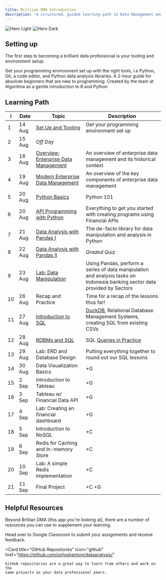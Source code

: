 ```yaml
---
title: Brillian DMA Introduction
description: 'A structured, guided learning path to Data Management and Analytics'
---
```


<img
  className="block dark:hidden"
  src="/images/hero-light.svg"
  alt="Hero Light"
/>
<img
  className="hidden dark:block"
  src="/images/hero-dark.svg"
  alt="Hero Dark"
/>

## Setting up

The first step to becoming a brilliant data professional is your tooling and environment setup.

<CardGroup cols={2}>
  <Card
    title="Programming Environment"
    icon="code"
    href="/quickstart"
  >
    Get your programming environment set up with the right tools, i.e 
    Python, Git, a code editor, and Python data analysis libraries.
  </Card>
    <Card
    title="R and Python Programming Starter"
    icon="book"
    href="https://github.com/teamalgoritma/starter-kit/"
  >
    A 2-hour guide for absolute beginners that are new to programming. Created 
    by the team at Algoritma as a gentle introduction to R and Python
  </Card>
</CardGroup>


## Learning Path
| i | Date | Topic | Description |
| ---- | ---- | ---- | ----------- |
| 1 | 14 Aug | [Set Up and Tooling](/quickstart) | Get your programming environment set up |
| 2 | 15 Aug |  _Off Day_ |
| 3 | 16 Aug | [Overview: Enterprise Data Management](/enterprise-data-management/historical) | An overview of enterprise data management and its historical context |
| 4 | 19 Aug | [Modern Enterprise Data Management](/enterprise-data-management/edm) | An overview of the key components of enterprise data management |
| 5 | 20 Aug | [Python Basics]() | Python 101 |
| 6 | 20 Aug | [API Programming with Python](/financial-data-analytics/api_programming_python) | Everything to get you started with creating programs using Financial APIs |
| 7 | 21 Aug | [Data Analysis with Pandas I](/financial-data-analytics/pandas) | The de-facto library for data manipulation and analysis in Python |
| 8 | 22 Aug | [Data Analysis with Pandas II](/financial-data-analytics/pandas) | _Graded Quiz_ |
| 9 | 23 Aug | [Lab: Data Manipulation](/financial-data-analytics/pandas) | Using Pandas, perform a series of data manipulation and analysis tasks on Indonesia banking sector data provided by Sectors |
| 10 | 26 Aug | Recap and Practice | Time for a recap of the lessons thus far! |
| 11 | 27 Aug | [Introduction to SQL](https://github.com/onlyphantom/dataanalysis/blob/master/4_SQL_Query.ipynb) | [DuckDB](https://shell.duckdb.org/), Relational Database Management Systems, creating SQL from existing CSVs |
| 12 | 28 Aug | [RDBMs and SQL](https://github.com/onlyphantom/python4bankers/blob/main/sql/exercises.md) | SQL [Queries in Practice](https://github.com/onlyphantom/python4bankers/blob/main/sql/exercises.md) |
| 13 | 29 Aug | Lab: ERD and Database Design | Putting everything together to round out our SQL lessons |
| 14 | 30 Aug | Data Visualization Basics | +G  |
| 15 | 2 Sep | Introduction to Tableau | +G |
| 16 | 3 Sep | Tableau w/ Financial Data API | +G |
| 17 | 4 Sep | Lab: Creating an financial dashboard | +G |
| 18 | 5 Sep | Introduction to NoSQL | +C |
| 19 | 6 Sep | Redis for Caching and In-memory Store | +C |
| 20 | 10 Sep | Lab: A simple Redis implementation | +C |
| 21 | 11 Sep | Final Project | +C +G |

## Helpful Resources

Beyond Brillian DMA (this app you're looking at), there are a number of resources you can use to supplement your learning.

<CardGroup cols={2}>
  <Card icon="graduation-cap" title="Google Classroom" href="https://classroom.google.com/c/NjgxMzk2ODU4ODc3?cjc=qeo3imy">
    Head over to Google Classroom to submit your assignments and receive feedback.    
</Card>

  <Card
    title="GitHub Repositories"
    icon="github"
    href="https://github.com/onlyphantom/dataanalysis/"
  >
    GitHub repositories are a great way to learn from others and work on the 
    same projects as your data professional peers.
  </Card>
</CardGroup>
